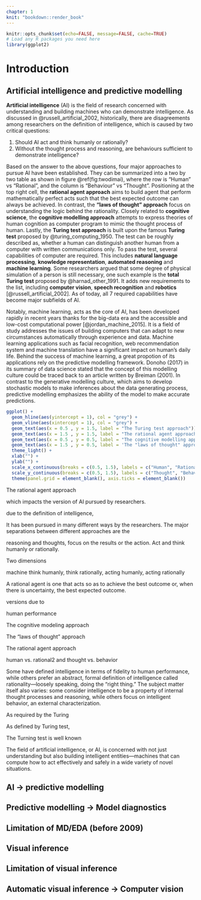 ```yaml
---
chapter: 1
knit: "bookdown::render_book"
---
```


```r
knitr::opts_chunk$set(echo=FALSE, message=FALSE, cache=TRUE)
# Load any R packages you need here
library(ggplot2)
```

# Introduction {#ch:intro}

## Artificial intelligence and predictive modelling

**Artificial intelligence** (AI) is the field of research concerned with understanding and building machines who can demonstrate intelligence. As discussed in @russell_artificial_2002, historically, there are disagreements among researchers on the definition of intelligence, which is caused by two critical questions:

1. Should AI act and think humanly or rationally? 
2. Without the thought process and reasoning, are behaviours sufficient to demonstrate intelligence?

Based on the answer to the above questions, four major approaches to pursue AI have been established. They can be summarized into a two by two table as shown in figure \@ref(fig:twodimai), where the row is "Human" vs "Rational", and the column is "Behaviour" vs "Thought". Positioning at the top right cell, the **rational agent approach** aims to build agent that perform mathematically perfect acts such that the best expected outcome can always be achieved. In contrast, the **"laws of thought" approach** focus on understanding the logic behind the rationality. Closely related to **cognitive science**, the **cognitive modelling approach** attempts to express theories of human cognition as computer program to mimic the thought process of human. Lastly, the **Turing test approach** is built upon the famous **Turing test** proposed by @turing_computing_1950. The test can be roughly described as, whether a human can distinguish another human from a computer with written communications only. To pass the test, several capabilities of computer are required. This includes **natural language processing**, **knowledge representation**, **automated reasoning** and **machine learning**. Some researchers argued that some degree of physical simulation of a person is still necessary, one such example is the **total Turing test** proposed by @harnad_other_1991. It adds new requirements to the list, including **computer vision**, **speech recognition** and **robotics** [@russell_artificial_2002]. As of today, all $7$ required capabilities have become major subfields of AI. 

Notably, machine learning, acts as the core of AI, has been developed rapidly in recent years thanks for the big-data era and the accessible and low-cost computational power [@jordan_machine_2015]. It is a field of study addresses the issues of building computers that can adapt to new circumstances automatically through experience and data. Machine learning applications such as facial recognition, web recommendation system and machine translation have a significant impact on human's daily life. Behind the success of machine learning, a great propotion of its applications rely on the predictive modelling framework. Donoho (2017) in its summary of data science stated that the concept of this modelling culture could be traced back to an article written by Breiman (2001). In contrast to the generative modelling culture, which aims to develop stochastic models to make inferences about the data generating process, predictive modelling emphasizes the ability of the model to make accurate predictions.



```r
ggplot() +
  geom_hline(aes(yintercept = 1), col = "grey") +
  geom_vline(aes(xintercept = 1), col = "grey") +
  geom_text(aes(x = 0.5 , y = 1.5, label = "The Turing test approach")) +
  geom_text(aes(x = 1.5 , y = 1.5, label = "The rational agent approach")) +
  geom_text(aes(x = 0.5 , y = 0.5, label = "The cognitive modelling approach")) +
  geom_text(aes(x = 1.5 , y = 0.5, label = 'The "laws of thought" approach')) +
  theme_light() +
  xlab("") +
  ylab("") +
  scale_x_continuous(breaks = c(0.5, 1.5), labels = c("Human", "Rational"), limits = c(0, 2)) +
  scale_y_continuous(breaks = c(0.5, 1.5), labels = c("Thought", "Behaviour"), limits = c(0, 2)) +
  theme(panel.grid = element_blank(), axis.ticks = element_blank())
```


The rational agent approach 



which impacts the version of AI pursued by researchers. 

due to the definition of intelligence, 

It has been pursued in many different ways by the researchers. The major separations between different approaches are the 

reasoning and thoughts, focus on the results or the action. Act and think humanly or rationally.

Two dimensions 



machine think humanly, think rationally, acting humanly, acting rationally

A rational agent is one that acts so as to achieve the best outcome or, when there is uncertainty, the best expected outcome.

versions due to 

human performance

The cognitive modeling approach

The “laws of thought” approach

The rational agent approach

human vs. rational2 and thought vs. behavior


Some have defined intelligence in terms of fidelity to human performance, while others prefer an abstract, formal definition of intelligence called rationality—loosely speaking, doing the “right thing.” The subject matter itself also varies: some consider intelligence to be a property of internal thought processes and reasoning, while others focus on intelligent behavior, an external characterization.


As required by the Turing 

As defined by Turing test, 

The Turning test is well known 

The field of artificial intelligence, or AI, is concerned with not just understanding but also building intelligent entities—machines that can compute how to act effectively and safely in a wide variety of novel situations.

## AI -> predictive modelling

## Predictive modelling -> Model diagnostics

## Limitation of MD/EDA (before 2009)

## Visual inference

## Limitation of visual inference

## Automatic visual inference -> Computer vision

